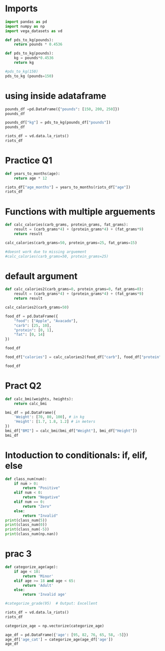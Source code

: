
# Imports
```python
import pandas as pd
import numpy as np
import vega_datasets as vd
```


```python
def pds_to_kg(pounds):
    return pounds * 0.4536
```

```python
def pds_to_kg(pounds):
    kg = pounds*0.4536
    return kg
```

```python
#pds_to_kg(150)
pds_to_kg (pounds=150)
```

# using inside adataframe

```python
pounds_df =pd.DataFrame({"pounds": [150, 200, 250]})
pounds_df
```


```python
pounds_df["kg"] = pds_to_kg(pounds_df["pounds"])
pounds_df
```

```python
riots_df = vd.data.la_riots()
riots_df 
```
# Practice Q1
```python
def years_to_months(age):
    return age * 12
```


```python
riots_df["age_months"] = years_to_months(riots_df["age"])
riots_df
```

# Functions with multiple arguements

```python
def calc_calories(carb_grams, protein_grams, fat_grams):
    result = (carb_grams*4) + (protein_grams*4) + (fat_grams*9)
    return result
```


```python
calc_calories(carb_grams=50, protein_grams=25, fat_grams=15)
```

```python
#doesnt work due to missing arguement
#calc_calories(carb_grams=50, protein_grams=25)
```


# default argument
```python
def calc_calories2(carb_grams=0, protein_grams=0, fat_grams=0):
    result = (carb_grams*4) + (protein_grams*4) + (fat_grams*9)
    return result
```


```python
calc_calories2(carb_grams=50)
```


```python
food_df = pd.DataFrame({
    "food": ["Apple", "Avacado"],
    "carb": [25, 10],
    "protein": [0, 1],
    "fat": [0, 14]
})

food_df
```


```python
food_df["calories"] = calc_calories2(food_df["carb"], food_df["protein"], food_df["fat"])

food_df
```

# Pract Q2

```python
def calc_bmi(weights, heights):
    return calc_bmi
```

```python
bmi_df = pd.DataFrame({
    'Weight': [70, 80, 100], # in kg
    'Height': [1.7, 1.8, 1.2] # in meters
})
bmi_df["BMI"] = calc_bmi(bmi_df["Weight"], bmi_df["Height"])
bmi_df
```

# Intoduction to conditionals: if, elif, else

```python
def class_num(num):
    if num > 0:
        return "Positive"
    elif num < 0:
        return "Negative"
    elif num == 0:
        return "Zero"
    else:
        return "Invalid"
print(class_num(5))
print(class_num(0))
print(class_num(-5))
print(class_num(np.nan))
```


# prac 3

```python
def categorize_age(age):
    if age < 18:
        return 'Minor'
    elif age >= 18 and age < 65:
        return 'Adult'
    else:
        return 'Invalid age'

#categorize_grade(95)  # Output: Excellent
```


```python
riots_df = vd.data.la_riots()
riots_df
```


```python
categorize_age = np.vectorize(categorize_age)
```


```python
age_df = pd.DataFrame({'age': [95, 82, 76, 65, 58, -5]})
age_df['age_cat'] = categorize_age(age_df['age'])
age_df
```
